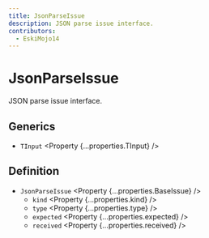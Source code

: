 ```yaml
---
title: JsonParseIssue
description: JSON parse issue interface.
contributors:
  - EskiMojo14
---
```



# JsonParseIssue

JSON parse issue interface.

## Generics

- `TInput` <Property {...properties.TInput} />

## Definition

- `JsonParseIssue` <Property {...properties.BaseIssue} />
  - `kind` <Property {...properties.kind} />
  - `type` <Property {...properties.type} />
  - `expected` <Property {...properties.expected} />
  - `received` <Property {...properties.received} />
